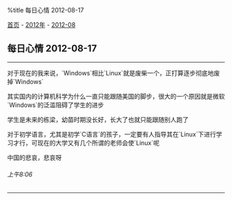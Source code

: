 %title 每日心情 2012-08-17

[[../../../index|首页]] - [[../index|2012年]] - [[index|2012-08]]
==每日心情 2012-08-17==
----
对于现在的我来说，`Windows`相比`Linux`就是废柴一个，正打算逐步彻底地废掉`Windows`

其实国内的计算机科学为什么一直只能跟随美国的脚步，很大的一个原因就是微软`Windows`的泛滥阻碍了学生的进步

学生是未来的栋梁，幼苗时期没长好，长大了也就只能跟随别人跑了

对于初学语言，尤其是初学`C语言`的孩子，一定要有人指导其在`Linux`下进行学习才行，可现在的大学又有几个所谓的老师会使`Linux`呢

中国的悲哀，悲哀呀
======上午8:06======
----
